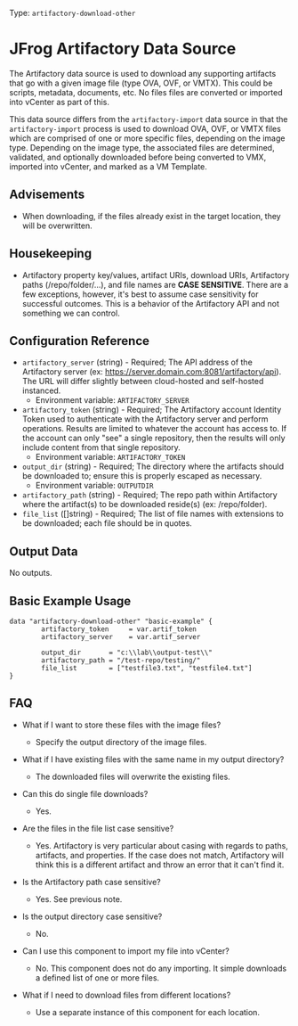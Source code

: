 Type: `artifactory-download-other`

# JFrog Artifactory Data Source

The Artifactory data source is used to download any supporting artifacts that go with a given image file (type OVA, OVF, or VMTX). This could be scripts, metadata, documents, etc. No files files are converted or imported into vCenter as part of this.

This data source differs from the `artifactory-import` data source in that the `artifactory-import` process is used to download OVA, OVF, or VMTX files which are comprised of one or more specific files, depending on the image type. Depending on the image type, the associated files are determined, validated, and optionally downloaded before being converted to VMX, imported into vCenter, and marked as a VM Template.


## Advisements
* When downloading, if the files already exist in the target location, they will be overwritten.


## Housekeeping
* Artifactory property key/values, artifact URIs, download URIs, Artifactory paths (/repo/folder/...), and file names are **CASE SENSITIVE**. There are a few exceptions, however, it's best to assume case sensitivity for successful outcomes. This is a behavior of the Artifactory API and not something we can control.


## Configuration Reference

- `artifactory_server` (string) - Required; The API address of the Artifactory server (ex: https://server.domain.com:8081/artifactory/api). The URL will differ slightly between cloud-hosted and self-hosted instanced.
    * Environment variable: `ARTIFACTORY_SERVER`
- `artifactory_token` (string) - Required; The Artifactory account Identity Token used to authenticate with the Artifactory server and perform operations. Results are limited to whatever the account has access to. If the account can only "see" a single repository, then the results will only include content from that single repository.
    * Environment variable: `ARTIFACTORY_TOKEN`
- `output_dir` (string) - Required; The directory where the artifacts should be downloaded to; ensure this is properly escaped as necessary.
    * Environment variable: `OUTPUTDIR`
- `artifactory_path` (string) - Required; The repo path within Artifactory where the artifact(s) to be downloaded reside(s) (ex: /repo/folder).
- `file_list` ([]string) - Required; The list of file names with extensions to be downloaded; each file should be in quotes.


## Output Data

No outputs.


## Basic Example Usage

```hcl
data "artifactory-download-other" "basic-example" {
		artifactory_token     = var.artif_token  
		artifactory_server    = var.artif_server

		output_dir       = "c:\\lab\\output-test\\"
		artifactory_path = "/test-repo/testing/"
		file_list        = ["testfile3.txt", "testfile4.txt"]
}
```

## FAQ
* What if I want to store these files with the image files?
  - Specify the output directory of the image files.
  
* What if I have existing files with the same name in my output directory?
  - The downloaded files will overwrite the existing files.

* Can this do single file downloads?
  - Yes.

* Are the files in the file list case sensitive?
  - Yes. Artifactory is very particular about casing with regards to paths, artifacts, and properties. If the case does not match, Artifactory will think this is a different artifact and throw an error that it can't find it.

* Is the Artifactory path case sensitive?
  - Yes. See previous note.

* Is the output directory case sensitive?
  - No.

* Can I use this component to import my file into vCenter?
  - No. This component does not do any importing. It simple downloads a defined list of one or more files.

* What if I need to download files from different locations?
  - Use a separate instance of this component for each location.
